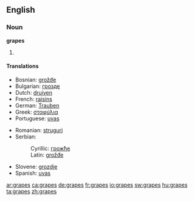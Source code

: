 ==English==

===Noun===
'''grapes'''

# {{plural of|[[grape]]}}

====Translations====
{{trans-top|plural of grape}}
* Bosnian: [[grožđe#Bosnian|grožđe]] {{n|p}}
* Bulgarian: [[грозде]] {{n|p}}
* Dutch: [[druiven]] {{f|p}}
* French: [[raisins]] {{m|p}}
* German: [[Trauben]] {{f|p}}
* Greek: [[σταφύλια]]
* Portuguese: [[uvas]] {{f|p}}
{{trans-mid}}
* Romanian: [[struguri]] {{m|p}}
* Serbian:
*: Cyrillic: [[грожђе#Serbian|грожђе]] {{n}} {{p}}
*: Latin: [[grožđe#Serbian|grožđe]] {{n}} {{p}}
* Slovene: [[grozdje]] {{n|p}}
* Spanish: [[uvas]] {{f|p}}
{{trans-bottom}}

[[ar:grapes]]
[[ca:grapes]]
[[de:grapes]]
[[fr:grapes]]
[[io:grapes]]
[[sw:grapes]]
[[hu:grapes]]
[[ta:grapes]]
[[zh:grapes]]